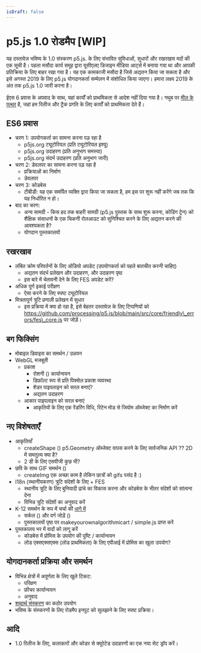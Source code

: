 ```yaml
---
isDraft: false
---
```

# p5.js 1.0 रोडमैप \[WIP]

यह दस्तावेज़ भविष्य के 1.0 संस्करण p5.js. के लिए संभावित सुविधाओं, सुधारों और रखरखाव मदों की एक सूची है। पहला मसौदा कार्य समूह द्वारा यूसीएलए डिजाइन मीडिया आर्ट्स में बनाया गया था और आपकी प्रतिक्रिया के लिए बाहर रखा गया है। यह एक कामकाजी मसौदा है जिसे अद्यतन किया जा सकता है और इसे अगस्त 2019 के लिए p5.js योगदानकर्ता सम्मेलन में संशोधित किया जाएगा। हमारा लक्ष्य 2019 के अंत तक p5.js 1.0 जारी करना है।

ईएस 6 प्रवास के अपवाद के साथ, यहां कार्यों को प्राथमिकता से आदेश नहीं दिया गया है। गथुब पर [मील के पत्थर](https://github.com/processing/p5.js/milestones) है, जहां हम रिलीज और ट्रैक प्रगति के लिए कार्यों को प्राथमिकता देते हैं।

## ES6 प्रवास

* चरण 1: उपयोगकर्ता का सामना करना पड़ रहा है
  * p5js.org ट्यूटोरियल (प्रति ट्यूटोरियल इश्यू)
  * p5js.org उदाहरण (प्रति अनुभाग समस्या)
  * p5js.org संदर्भ उदाहरण (प्रति अनुभाग जारी)
* चरण 2: डेवलपर का सामना करना पड़ रहा है
  * प्रक्रियाओं का निर्माण
  * डेवलपर
* चरण 3: कोडबेस
  * टीबीडी: यह एक समर्पित व्यक्ति द्वारा किया जा सकता है, हम इस पर शुरू नहीं करेंगे जब तक कि यह निर्धारित न हो।
* बाद का चरण:
  * अन्य सामग्री - किस हद तक बाहरी सामग्री (p5.js पुस्तक के साथ शुरू करना, कोडिंग ट्रेन) को शैक्षिक संसाधनों के एक चिकनी रोलआउट को सुनिश्चित करने के लिए अद्यतन करने की आवश्यकता है?
  * योगदान पुस्तकालयों

## रखरखाव

* लंबित क्रोम परिवर्तनों के लिए ऑडियो अपडेट (उपयोगकर्ता को पहले बातचीत करनी चाहिए)
  * अद्यतन संदर्भ प्रलेखन और उदाहरण, और उदाहरण पृष्ठ
  * इस बारे में चेतावनी देने के लिए FES अपडेट करें?
* अधिक पूर्ण इकाई परीक्षण
  * ऐसा करने के लिए स्पष्ट ट्यूटोरियल
* मित्रतापूर्ण त्रुटि प्रणाली प्रलेखन में सुधार
  * इस प्रक्रिया में क्या हो रहा है, इसे बेहतर दस्तावेज़ के लिए टिप्पणियों को https://github.com/processing/p5.js/blob/main/src/core/friendly\_errors/fes\_core.js पर जोड़ें।

## बग फिक्सिंग

* मोबाइल डिवाइस का समर्थन / उन्नयन
* WebGL मजबूती
  * प्रकाश
    * रोशनी () कार्यान्वयन
    * डिफ़ॉल्ट रूप से प्रति पिक्सेल प्रकाश व्यवस्था
    * शेडर पाइपलाइन को सरल बनाएं?
    * अद्यतन उदाहरण
  * आकार पाइपलाइन को सरल बनाएं
    * आकृतियों के लिए एक रेंडरिंग विधि, रिटेन मोड से जियोम ऑब्जेक्ट का निर्माण करें

## नए विशेषताएँ

* आकृतियाँ
  * createShape () p5.Geometry ऑब्जेक्ट वापस करने के लिए सार्वजनिक API ?? 2D में समतुल्य क्या है?
  * 2 डी के लिए एसवीजी कुछ भी?
* छवि के साथ GIF समर्थन ()
  * createImg एक अच्छा काम है लेकिन छात्रों को gifs पसंद है :)
* I18n (स्थानीयकरण) त्रुटि संदेशों के लिए + FES
  * स्थानीय त्रुटि के लिए बुनियादी ढांचे का विकास करना और कोडबेस के भीतर संदेशों को सांत्वना देना
  * विभिन्न त्रुटि संदेशों का अनुवाद करें
* K-12 समर्थन के रूप में चर्चा की [धागे में](https://github.com/processing/p5.js/issues/2305)
  * सर्कल () और वर्ग जोड़ें ()
  * पुस्तकालयों पृष्ठ पर makeyourownalgorithmicart / simple.js प्राप्त करें
* पुस्तकालय भर में वादों को लागू करें
  * कोडबेस में प्रोमिस के उपयोग की पुष्टि / कार्यान्वयन
  * लोड एक्सएक्सएक्स (लोड प्राथमिकता) के लिए एपीआई में प्रोमिस का खुला उपयोग?

## योगदानकर्ता प्रक्रिया और समर्थन

* विभिन्न क्षेत्रों में अपूर्णता के लिए खुले टिकट:
  * परिक्षण
  * फ़ीचर कार्यान्वयन
  * अनुवाद
* [शब्दार्थ संस्करण](https://semver.org/) का कठोर उपयोग
* भविष्य के संस्करणों के लिए रोडमैप इनपुट को सुलझाने के लिए स्पष्ट प्रक्रिया।

## आदि

* 1.0 रिलीज के लिए, कलाकारों और कोडर से क्यूरेटेड उदाहरणों का एक नया सेट ड्रॉप करें।
